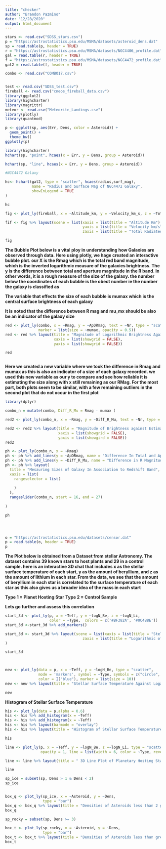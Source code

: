 ```yaml
---
title: "checker"
author: "Brandon Pazmino"
date: "12/28/2020"
output: html_document
---
```


```r


stars <- read.csv("SDSS_stars.csv")
p = "https://astrostatistics.psu.edu/MSMA/datasets/asteroid_dens.dat"
sp = read.table(p, header = TRUE)
r = "https://astrostatistics.psu.edu/MSMA/datasets/NGC4406_profile.dat"
gal = read.table(r, header = TRUE) 
f = "https://astrostatistics.psu.edu/MSMA/datasets/NGC4472_profile.dat"
gal2 = read.table(f, header = TRUE) 

combo <- read.csv("COMBO17.csv")


test <- read.csv("SDSS_test.csv")
fireball <- read.csv("cneos_fireball_data.csv")
library(ggplot2)
library(highcharter)
library(magrittr)
meteor <- read.csv("Meteorite_Landings.csv")
library(plotly)
library(quantmod)
```

```r

p <- ggplot(sp, aes(Err, Dens, color = Asteroid)) + 
  geom_point() + 
  theme_bw()
ggplotly(p)
```

```r
library(highcharter)
hchart(sp, "point", hcaes(x = Err, y = Dens, group = Asteroid))

```
```r
hchart(sp, "line", hcaes(x = Err, y = Dens, group = Asteroid))

```
```r
#NGC4472 Galaxy 

hc<- hchart(gal2, type = "scatter", hcaes(radius,surf_mag),
            name = "Radius and Surface Mag of NGC4472 Galaxy",
            showInLegend = TRUE
)

hc

```
```r


fig <- plot_ly(fireball, x = ~Altitude_km, y = ~Velocity_km_s, z = ~Total_Radiated_Energy, marker = list(color = "blue"), showscale = TRUE )

fif <- fig %>% layout(scene = list(xaxis = list(title = "Altitude Km"),
                                   yaxis = list(title = "Velocity km/s"),
                                   zaxis = list(title = "Total Radiated Energy (J)")))

fig

```




**The Bubble Plot below is a vital ploy in understanding how Galaxies are observed through data. Here using plotly, we hage created an interactive bubble plot. our X is the Rmag which is the total red band magnitude, which is the inverted logarithmic measure of the galaxies brightness. The y is the difference between total and aperture magnitude in the R band. In other words, it is a rough measure of the size of the galaxy. the number below the coordinates of each bubble is the obect number ie the number the galaxy is classified as**

**The variable that effects the size of each bubble is mumax which is the central surface brightness of each galaxy**

**It is noted that the difference between R mag and mu_mx should be also be an indicator of the galaxy size**

```r




red <- plot_ly(combo, x = ~Rmag, y = ~ApDRmag, text = ~Nr, type = "scatter", mode = 'markers',
               marker = list(size = ~mumax, opacity = 0.5))
red <- red %>% layout(title = "Magnitude of Logarithmic Brightness Against size of Galaxy",
                      xaxis = list(showgrid = FALSE),
                      yaxis = list(showgrid = FALSE))

red



```



**Here we created a new variable where we took the difference in Rmag and mumax as this is also an indicator of a size of each galaxy recorded. we used this new variable as our y to compare and see how reliable it is estimating the size along with x still remaining as our RMag. For the most part, both plots seem to be similar, with a few remaining outliers in the second plot that do not occur in the first plot** 
```r
library(dplyr)

combo_n = mutate(combo, Diff_R_Mu = Rmag - mumax )

red2 <- plot_ly(combo_n, x = ~Rmag, y = ~Diff_R_Mu, text = ~Nr, type = "scatter", mode = 'markers', color = "red",marker = list(size = ~mumax, opacity = 0.5))

red2 <- red2 %>% layout(title = "Magnitude of Brightness against Estimated Size",
                        xaxis = list(showgrid = FALSE),
                        yaxis = list(showgird = FALSE))
red2

```

```r
ph <- plot_ly(combo_n, x = ~Rmag)
ph <- ph %>% add_lines(y = ~ApDRmag, name = "Difference In Total and Aperture Magnitude in R Band (Estimate of Galaxy Size)")
ph <- ph %>% add_lines(y = ~Diff_R_Mu, name = "Difference in R Magnitude Redshift Band and Central Surface Brightness (Estimated Size)") 
ph <- ph %>% layout(
  title = "Mesauring Sizes of Galaxy In Association to Redshift Band",
  xaxis = list(
    rangeselector = list(
      
    )
  ),
  rangeslider(combo_n, start = 16, end = 27)
  
)

ph


  
```



```r
o = "https://astrostatistics.psu.edu/datasets/censor.dat"
p = read.table(o, header = TRUE)
p
```


**The Plot below is obtained from a Dataset from stellar Astronomy. The dataset contains 39 known stars to host plants and 29 in a control sample. here is an interactive 3D chat that includes x as the stellar surface temperature of each start, y as the amount of beryllium, and z as the amount of lithium in each star. From the data, we see that the amount of beryllium in each star is correlated to the surface temperature of each star as this also gives us a broader idea of the mass in each start**

**Type 1 = Planet Hosting Star**
**Type 2 = Control Sample**


**Lets go further and assess this correlation**

```r
start_3d <- plot_ly(p, x = ~Teff, y = ~logN_Be, z = ~logN_Li,
                    color = ~Type,  colors = c('#BF382A', '#0C4B8E'))
start_3d <-start_3d %>% add_markers()

start_3d <- start_3d %>% layout(scene = list(xaxis = list(title = "Stellar Surface Temperature"),yaxis = list(title = "Logarithmic of Beryllium In Each Star"),
                                   zaxis = list(title = "Logarithmic of Lithium"))
)

start_3d

                      
```

```r
new <- plot_ly(data = p, x = ~Teff, y = ~logN_Be, type = "scatter",
               mode = 'markers', symbol = ~Type, symbols = c("circle", "x"),
               color = I("blue"), marker = list(size = 10))
new <- new %>% layout(title = "Stellar Surface Temperature Against Logarthmic Be" )

new
```


**Histogram of Stellar Surface Temperature**

```r
his <- plot_ly(data = p,alpha = 0.6)
his <- his %>% add_histogram(x = ~Teff)
his <- his %>% add_histogram(x = ~Teff)
his <- his %>% layout(barmode = "overlay")
his <- his %>% layout(title = "Histogram of Stellar Surface Temperature")

his

```

```r
line <- plot_ly(p, x = ~Teff, y = ~logN_Be, z =~logN_Li, type = "scatter3d", mode = "lines",
                opacity = 1, line = list(width = 6, color = ~Type, reverscale = FALSE))

line <- line %>% layout(title = " 3D Line Plot of Planetary Hosting Stars")

line
```


```r
sp_ice = subset(sp, Dens > 1 & Dens < 2)
sp_ice



```

```r
box_q <- plot_ly(sp_ice, x = ~Asteroid, y = ~Dens,
                 type = "bar")
box_q <- box_q %>% layout(title = "Densities of Asteroids less than 2 grams (solid Ice Material")
box_q


```
```r
sp_rocky = subset(sp, Dens >= 3)

box_t <- plot_ly(sp_rocky, x = ~Asteroid, y = ~Dens,
                 type = "bar")
box_t <- box_t %>% layout(title = "Densities of Asteroids less than greater or equal to 3,(Rocky Material)")
box_t

```

